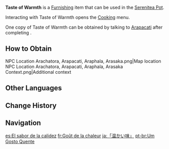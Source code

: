 {{Furnishing Infobox
|id             = 373147
|image          = Item Taste of Warmth.png
|category       = Landscape
|subcategory    = Special Object
|quality        = 4
|adeptal_energy = 90
|load           = 350
|reduced_load   = 350
|description    = A pot made by [[Arapacati]].<br>The [[Aranara]] hold a primal fear of fire. Only Arapacati's brothers dare to approach fire due to their fascination about a Nara tradition known as cooking. To protect them from getting burned by the dancing flames, Arapacati invented this pot.<br>When future Nara friends come to future [[Festival Utsava]], they should be able to enjoy some more palatable dishes then.
|mention        = Arapacati;Aranara
|blueprint      = 
|source1        = [[Dialogue Reward]] from talking to [[Arapacati]]
|interaction    = Cooking
|limited        = 1
}}
'''Taste of Warmth''' is a [[Furnishing]] item that can be used in the [[Serenitea Pot]].

Interacting with Taste of Warmth opens the [[Cooking]] menu.

One copy of Taste of Warmth can be obtained by talking to [[Arapacati]] after completing {{Quest|"Hello," "Thank You," and the Final "Goodbye"}}.

==How to Obtain==
<gallery>
NPC Location Arachatora, Arapacati, Araphala, Arasaka.png|Map location
NPC Location Arachatora, Arapacati, Araphala, Arasaka Context.png|Additional context
</gallery>

==Other Languages==
{{Other Languages
|default_hidden = 1
|en      = Taste of Warmth
|zhs     = 「温暖的味道」
|zhs_rm  = "Wēnnuǎn de Wèidào"
|zht     = 「溫暖的味道」
|zht_rm  = "Wēnnuǎn de Wèidào"
|ja      = 「温かい味」
|ja_rm   = "Atatakai Aji"
|ko      = 「따뜻한 맛」
|ko_rm   = "Ttatteutan Mat"
|es      = El sabor de la calidez
|fr      = Goût de la chaleur
|ru      = Вкус тепла
|th      = "รสชาติที่อบอุ่น"
|th_rm   = 
|vi      = "Hương Vị Ấm Áp"
|de      = „Geschmack der Wärme“
|id      = Rasa Kehangatan
|pt      = Um Gosto Quente
|tr      = Sıcaklığın Tadı
|it      = Sensazione di calore
}}

==Change History==
{{Change History|3.2}}

==Navigation==
{{Furnishing Navbox|exterior}}

[[es:El sabor de la calidez]]
[[fr:Goût de la chaleur]]
[[ja:「温かい味」]]
[[pt-br:Um Gosto Quente]]